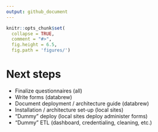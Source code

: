 ```yaml
---
output: github_document
---
```


<!-- README.md is generated from README.Rmd. Please edit that file -->

```r
knitr::opts_chunk$set(
  collapse = TRUE,
  comment = "#>",
  fig.height = 6.5,
  fig.path = 'figures/')
```

# Next steps

- Finalize questionnaires (all)
- Write forms (databrew)
- Document deployment / architecture guide (databrew)
- Installation / architecture set-up (local sites)
- "Dummy" deploy (local sites deploy administer forms)
- "Dummy" ETL (dashboard, credentialing, cleaning, etc.)